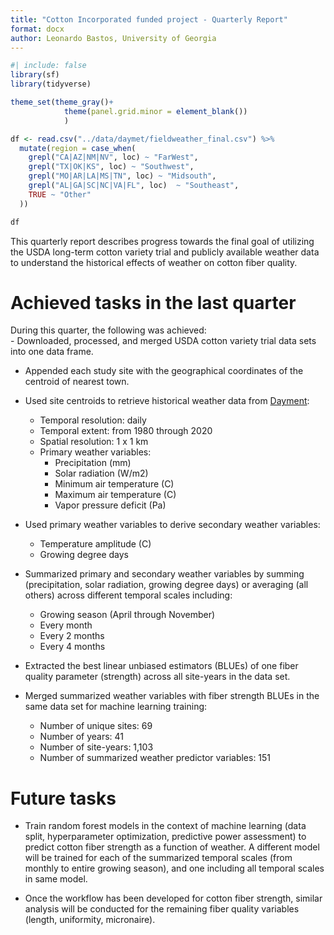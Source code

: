 ```yaml
---
title: "Cotton Incorporated funded project - Quarterly Report"
format: docx
author: Leonardo Bastos, University of Georgia
---
```

```r
#| include: false
library(sf)
library(tidyverse)

theme_set(theme_gray()+
            theme(panel.grid.minor = element_blank())
            )
```

```r
df <- read.csv("../data/daymet/fieldweather_final.csv") %>%
  mutate(region = case_when(
    grepl("CA|AZ|NM|NV", loc) ~ "FarWest",
    grepl("TX|OK|KS", loc) ~ "Southwest",
    grepl("MO|AR|LA|MS|TN", loc) ~ "Midsouth",
    grepl("AL|GA|SC|NC|VA|FL", loc)  ~ "Southeast",
    TRUE ~ "Other"
  ))

df
```


This quarterly report describes progress towards the final goal of utilizing the USDA long-term cotton variety trial and publicly available weather data to understand the historical effects of weather on cotton fiber quality.  

# Achieved tasks in the last quarter  
During this quarter, the following was achieved:  
- Downloaded, processed, and merged USDA cotton variety trial data sets into one data frame.  

- Appended each study site with the geographical coordinates of the centroid of nearest town.  

- Used site centroids to retrieve historical weather data from [Dayment](https://daymet.ornl.gov):  
  - Temporal resolution: daily  
  - Temporal extent: from 1980 through 2020
  - Spatial resolution: 1 x 1 km  
  - Primary weather variables:  
    - Precipitation (mm)  
    - Solar radiation (W/m2)  
    - Minimum air temperature (C)  
    - Maximum air temperature (C)  
    - Vapor pressure deficit (Pa)  

- Used primary weather variables to derive secondary weather variables:  
  - Temperature amplitude (C)  
  - Growing degree days  

- Summarized primary and secondary weather variables by summing (precipitation, solar radiation, growing degree days) or averaging (all others) across different temporal scales including:  
  - Growing season (April through November)  
  - Every month   
  - Every 2 months  
  - Every 4 months  

- Extracted the best linear unbiased estimators (BLUEs) of one fiber quality parameter (strength) across all site-years in the data set.  

- Merged summarized weather variables with fiber strength BLUEs in the same data set for machine learning training:  
  - Number of unique sites: 69  
  - Number of years: 41    
  - Number of site-years: 1,103  
  - Number of summarized weather predictor variables: 151    

# Future tasks  
- Train random forest models in the context of machine learning (data split, hyperparameter optimization, predictive power assessment) to predict cotton fiber strength as a function of weather. A different model will be trained for each of the summarized temporal scales (from monthly to entire growing season), and one including all temporal scales in same model.  

- Once the workflow has been developed for cotton fiber strength, similar analysis will be conducted for the remaining fiber quality variables (length, uniformity, micronaire).  



